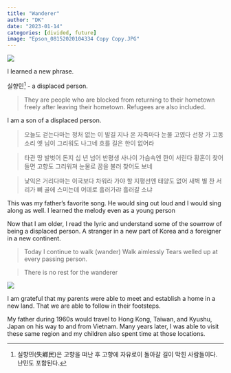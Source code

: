 ---
title: "Wanderer"
author: "DK"
date: "2023-01-14"
categories: [divided, future]
image: "Epson_08152020104334 Copy Copy.JPG"
---

![](IMG_2156.jpg)

I learned a new phrase.

실향민[^1] - a displaced person.

[^1]: 실향민(失鄕民)은 고향을 떠난 후 고향에 자유로이 돌아갈 길이 막힌 사람들이다. 난민도 포함된다.

> They are people who are blocked from returning to their hometown freely after leaving their hometown. Refugees are also included.

I am a son of a displaced person.

> 오늘도 걷는다마는 정처 없는 이 발길 
지나 온 자죽마다 눈물 고였다 
선창 가 고동 소리 옛 님이 그리워도 
나그네 흐를 길은 한이 없어라 

>타관 땅 발벗어 돈지 십 년 넘어 반평생 
사나이 가슴속엔 한이 서린다 
황혼이 찾어들면 고향도 그리워져 
눈물로 꿈을 불러 찾어도 보네 

>낯익은 거리다마는 이국보다 차워라 
가야 할 지평선엔 태양도 없어 
새벽 별 찬 서리가 뼈 골에 스미는데 
어데로 흘러가랴 흘러갈 소냐

This was my father's favorite song.
He would sing out loud and I would sing along as well.
I learned the melody even as a young person

Now that I am older,
I read the lyric and understand some of the sowrrow of being a displaced person.
A stranger in a new part of Korea and a foreigner in a new continent.

>Today I continue to walk (wander) 
Walk aimlessly 
Tears welled up at every passing person. 

>There is no rest for the wanderer

![](IMG_3950.jpg) 

I am grateful that my parents were able to meet and establish a home in a new land.
That we are able to follow in their footsteps.

My father during 1960s would travel to Hong Kong, Taiwan, and Kyushu, Japan on his way to and from Vietnam.
Many years later, I was able to visit these same region and my children also spent time at those locations.